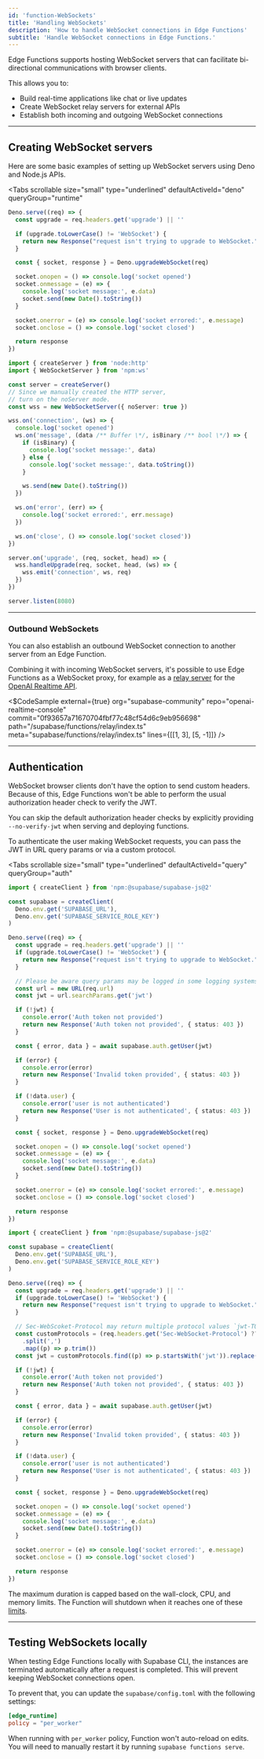 ```yaml
---
id: 'function-WebSockets'
title: 'Handling WebSockets'
description: 'How to handle WebSocket connections in Edge Functions'
subtitle: 'Handle WebSocket connections in Edge Functions.'
---
```


Edge Functions supports hosting WebSocket servers that can facilitate bi-directional communications with browser clients.

This allows you to:

- Build real-time applications like chat or live updates
- Create WebSocket relay servers for external APIs
- Establish both incoming and outgoing WebSocket connections

---

## Creating WebSocket servers

Here are some basic examples of setting up WebSocket servers using Deno and Node.js APIs.

<Tabs
  scrollable
  size="small"
  type="underlined"
  defaultActiveId="deno"
  queryGroup="runtime"
>
<TabPanel id="deno" label="Deno">

```ts
Deno.serve((req) => {
  const upgrade = req.headers.get('upgrade') || ''

  if (upgrade.toLowerCase() != 'WebSocket') {
    return new Response("request isn't trying to upgrade to WebSocket.", { status: 400 })
  }

  const { socket, response } = Deno.upgradeWebSocket(req)

  socket.onopen = () => console.log('socket opened')
  socket.onmessage = (e) => {
    console.log('socket message:', e.data)
    socket.send(new Date().toString())
  }

  socket.onerror = (e) => console.log('socket errored:', e.message)
  socket.onclose = () => console.log('socket closed')

  return response
})
```

</TabPanel>

<TabPanel id="node" label="Node.js">

```ts
import { createServer } from 'node:http'
import { WebSocketServer } from 'npm:ws'

const server = createServer()
// Since we manually created the HTTP server,
// turn on the noServer mode.
const wss = new WebSocketServer({ noServer: true })

wss.on('connection', (ws) => {
  console.log('socket opened')
  ws.on('message', (data /** Buffer \*/, isBinary /** bool \*/) => {
    if (isBinary) {
      console.log('socket message:', data)
    } else {
      console.log('socket message:', data.toString())
    }

    ws.send(new Date().toString())
  })

  ws.on('error', (err) => {
    console.log('socket errored:', err.message)
  })

  ws.on('close', () => console.log('socket closed'))
})

server.on('upgrade', (req, socket, head) => {
  wss.handleUpgrade(req, socket, head, (ws) => {
    wss.emit('connection', ws, req)
  })
})

server.listen(8080)
```

</TabPanel>
</Tabs>

---

### Outbound WebSockets

You can also establish an outbound WebSocket connection to another server from an Edge Function.

Combining it with incoming WebSocket servers, it's possible to use Edge Functions as a WebSocket proxy, for example as a [relay server](https://github.com/supabase-community/openai-realtime-console?tab=readme-ov-file#using-supabase-edge-functions-as-a-relay-server) for the [OpenAI Realtime API](https://platform.openai.com/docs/guides/realtime/overview).

<$CodeSample
external={true}
org="supabase-community"
repo="openai-realtime-console"
commit="0f93657a71670704fbf77c48cf54d6c9eb956698"
path="/supabase/functions/relay/index.ts"
meta="supabase/functions/relay/index.ts"
lines={[[1, 3], [5, -1]]}
/>

---

## Authentication

WebSocket browser clients don't have the option to send custom headers. Because of this, Edge Functions won't be able to perform the usual authorization header check to verify the JWT.

You can skip the default authorization header checks by explicitly providing `--no-verify-jwt` when serving and deploying functions.

To authenticate the user making WebSocket requests, you can pass the JWT in URL query params or via a custom protocol.

<Tabs
  scrollable
  size="small"
  type="underlined"
  defaultActiveId="query"
  queryGroup="auth"
>
<TabPanel id="query" label="Using query params">

```ts
import { createClient } from 'npm:@supabase/supabase-js@2'

const supabase = createClient(
  Deno.env.get('SUPABASE_URL'),
  Deno.env.get('SUPABASE_SERVICE_ROLE_KEY')
)

Deno.serve((req) => {
  const upgrade = req.headers.get('upgrade') || ''
  if (upgrade.toLowerCase() != 'WebSocket') {
    return new Response("request isn't trying to upgrade to WebSocket.", { status: 400 })
  }

  // Please be aware query params may be logged in some logging systems.
  const url = new URL(req.url)
  const jwt = url.searchParams.get('jwt')

  if (!jwt) {
    console.error('Auth token not provided')
    return new Response('Auth token not provided', { status: 403 })
  }

  const { error, data } = await supabase.auth.getUser(jwt)

  if (error) {
    console.error(error)
    return new Response('Invalid token provided', { status: 403 })
  }

  if (!data.user) {
    console.error('user is not authenticated')
    return new Response('User is not authenticated', { status: 403 })
  }

  const { socket, response } = Deno.upgradeWebSocket(req)

  socket.onopen = () => console.log('socket opened')
  socket.onmessage = (e) => {
    console.log('socket message:', e.data)
    socket.send(new Date().toString())
  }

  socket.onerror = (e) => console.log('socket errored:', e.message)
  socket.onclose = () => console.log('socket closed')

  return response
})
```

</TabPanel>
<TabPanel id="protocol" label="Using custom protocol">

```ts
import { createClient } from 'npm:@supabase/supabase-js@2'

const supabase = createClient(
  Deno.env.get('SUPABASE_URL'),
  Deno.env.get('SUPABASE_SERVICE_ROLE_KEY')
)

Deno.serve((req) => {
  const upgrade = req.headers.get('upgrade') || ''
  if (upgrade.toLowerCase() != 'WebSocket') {
    return new Response("request isn't trying to upgrade to WebSocket.", { status: 400 })
  }

  // Sec-WebScoket-Protocol may return multiple protocol values `jwt-TOKEN, value1, value 2`
  const customProtocols = (req.headers.get('Sec-WebSocket-Protocol') ?? '')
    .split(',')
    .map((p) => p.trim())
  const jwt = customProtocols.find((p) => p.startsWith('jwt')).replace('jwt-', '')

  if (!jwt) {
    console.error('Auth token not provided')
    return new Response('Auth token not provided', { status: 403 })
  }

  const { error, data } = await supabase.auth.getUser(jwt)

  if (error) {
    console.error(error)
    return new Response('Invalid token provided', { status: 403 })
  }

  if (!data.user) {
    console.error('user is not authenticated')
    return new Response('User is not authenticated', { status: 403 })
  }

  const { socket, response } = Deno.upgradeWebSocket(req)

  socket.onopen = () => console.log('socket opened')
  socket.onmessage = (e) => {
    console.log('socket message:', e.data)
    socket.send(new Date().toString())
  }

  socket.onerror = (e) => console.log('socket errored:', e.message)
  socket.onclose = () => console.log('socket closed')

  return response
})
```

</TabPanel>
</Tabs>

<Admonition type="caution">

The maximum duration is capped based on the wall-clock, CPU, and memory limits. The Function will shutdown when it reaches one of these [limits](/docs/guides/functions/limits).

</Admonition>

---

## Testing WebSockets locally

When testing Edge Functions locally with Supabase CLI, the instances are terminated automatically after a request is completed. This will prevent keeping WebSocket connections open.

To prevent that, you can update the `supabase/config.toml` with the following settings:

```toml
[edge_runtime]
policy = "per_worker"
```

<Admonition type="caution">

When running with `per_worker` policy, Function won't auto-reload on edits. You will need to manually restart it by running `supabase functions serve`.

</Admonition>
